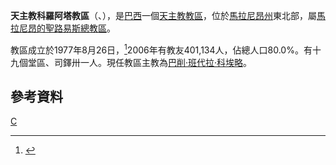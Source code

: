 {{Infobox Roman Catholic diocese
|name=科羅阿塔

|jurisdiction=教區
|latin = Dioecesis Coroatensis
|image = 
|caption =
|location = [[巴西|巴西]]
|territory = [[馬拉尼昂州|馬拉尼昂州]]東北部
|population =401,134

|rite = [[罗马礼|罗马礼]]
|patron =
|province = 馬拉尼昂的聖路易斯
|established = 1977年
|cathedral =聖母哀悼主教座堂
|co-cathedral =
|leadership = 主教
|website =
|patriarch=
|metropolitan =
|ordinary = 巴削·班代拉·科埃略
|coadjutor archbishop =
|coadjutor bishop =
|auxiliary =
|emeritus =
}}
'''天主教科羅阿塔教區'''（{{lang-la|Dioecesis Coroatensis}}、{{lang-pt|Diocese de Coroatá}}），是[[巴西|巴西]]一個[[天主教|天主教]][[教區|教區]]，位於[[馬拉尼昂州|馬拉尼昂州]]東北部，屬[[天主教馬拉尼昂的聖路易斯總教區|馬拉尼昂的聖路易斯總教區]]。

教區成立於1977年8月26日，<ref>{{cite journal
|journal=[[宗座公報|宗座公報]]
|publisher=梵蒂岡出版社
|date=1977年
|volume=69
|title=''Qui benevolentissimi Dei''
|page=636
|url=http://www.vatican.va/archive/aas/documents/AAS%2069%20%5B1977%5D%20-%20ocr.pdf
|access-date=2014-01-06
|archive-date=2010-03-27
|archive-url=https://web.archive.org/web/20100327065635/http://www.vatican.va/archive/aas/documents/AAS%2069%20%5B1977%5D%20-%20ocr.pdf
|dead-url=no
}}</ref>2006年有教友401,134人，佔總人口80.0%。有十九個堂區、司鐸卅一人。現任教區主教為[[巴削·班代拉·科埃略|巴削·班代拉·科埃略]]。

==參考資料==
{{reflist}}

[[Category:巴西天主教教區|C]]